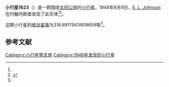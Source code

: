 {{Infobox planet
| bgcolour = #FFFFC0
| name = 1623 Vivian
| symbol = 
| image = 
| caption = 
| discovery = yes
| discovery_ref = 
| discoverer = [[E._L._Johnson|E. L. Johnson]]
| discovery_site = [[约翰内斯堡|约翰内斯堡]] 
| discovered = 1948年8月9日
| designations = yes
| mp_name = 
| named_after = 
| alt_names = 1948 PL/ 1951 EG2 / 1954 SA / 1955 YC / 1960 WP / 1965 QB / 1965 UW / 1973 GG
| mp_category = [[主带小行星|主带小行星]]
| orbit_ref = <ref name="a">[http://ssd.jpl.nasa.gov/sbdb.cgi?sstr=1623 1623 Vivian] {{Wayback|url=http://ssd.jpl.nasa.gov/sbdb.cgi?sstr=1623 |date=20201120073002 }}，小行星數據庫瀏覽器（JPL Small-Body Database Browser）－[[美国国家航空航天局|美国国家航空航天局]]喷气推进实验室</ref>
| epoch = 2456400.5 (2013年4月18日更新)
| aphelion = {{convert|3.635202215305699|AU|km|3|abbr=on|lk=out}}
| perihelion = {{convert|2.651867953192533|AU|km|3|abbr=on}}
| semimajor = {{convert|3.143535084249116|AU|km|3|abbr=on}}
| eccentricity = 0.156405804
| period = 2035.756802 [[日|日]]<br />5.57[[儒略年|儒略年]]
| avg_speed = 
| inclination = 2.490179452379294
| asc_node = 115.6345808433566
| mean_anomaly = 
| arg_peri = 316.6917943909659
| satellites = 
| physical_characteristics = yes
| dimensions = 
| mass = 
| density = 
| surface_grav = 
| escape_velocity = 
| sidereal_day = 
| axial_tilt = 
| pole_ecliptic_lat = 
| pole_ecliptic_lon = 
| albedo = 
| temperatures= 
| temp_name1 = 
| mean_temp_1 = 
| max_temp_1 = 
| temp_name2 = 
| max_temp_2 = 
| spectral_type = 
| abs_magnitude = 316.6917943909659
}}

'''小行星1623'''（{{lang-en|1623 Vivian}}）是一颗围绕[[太阳|太阳]][[公转|公转]]的[[小行星|小行星]]。1948年8月9日，[[E._L._Johnson|E. L. Johnson]]在约翰内斯堡发现了此天体<ref name="a" /><ref>{{cite news|title=小行星列表|url=http://cfa-www.harvard.edu/iau/lists/NumberedMPs.txt|accessdate=2013-07-08|newspaper=哈佛大学|archive-date=2008-05-17|archive-url=https://web.archive.org/web/20080517010638/http://cfa-www.harvard.edu/iau/lists/NumberedMPs.txt|dead-url=no}}</ref>。

这颗小行星的[[绝对星等|绝对星等]]为316.6917943909659等<ref name="a" />。

==参考文献==
{{reflist}}
{{Minor Planet Number|[[小行星1622|小行星1622]]|[[小行星1624|小行星1624]]}}

{{小天体}}

[[Category:小行星带天体|Category:小行星带天体]]
[[Category:1948年发现的小行星|Category:1948年发现的小行星]]

{{asteroid-stub}}
